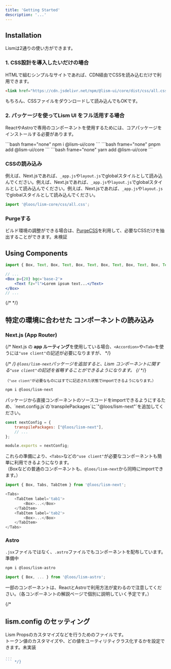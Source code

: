 ```yaml
---
title: 'Getting Started'
description: '...'
---
```




## Installation

Lismは2通りの使い方ができます。

### 1. CSS設計を導入したいだけの場合

HTMLで組むシンプルなサイトであれば、CDN経由でCSSを読み込むだけで利用できます。

```html
<link href="https://cdn.jsdelivr.net/npm/@lism-ui/core/dist/css/all.css" rel="stylesheet" />
```

もちろん、CSSファイルをダウンロードして読み込んでもOKです。

### 2. パッケージを使ってLism UI をフル活用する場合

ReactやAstroで専用のコンポーネントを使用するためには、コアパッケージをインストールする必要があります。

<Tabs>
	<TabItem label='npm'>
		```bash frame="none"
		npm i @lism-ui/core
		```
	</TabItem>
	<TabItem label='pnpm'>
		```bash frame="none"
		pnpm add @lism-ui/core
		```
	</TabItem>
		<TabItem label='yarn'>
		```bash frame="none"
		yarn add @lism-ui/core
		```
	</TabItem>
</Tabs>


### CSSの読み込み

例えば、Next.jsであれば、`_app.js`や`layout.js`でglobalスタイルとして読み込んでください。例えば、Next.jsであれば、`_app.js`や`layout.js`でglobalスタイルとして読み込んでください。例えば、Next.jsであれば、`_app.js`や`layout.js`でglobalスタイルとして読み込んでください。

```js
import '@loos/lism-core/css/all.css';
```


### Purgeする

ビルド環境の調整ができる場合は、[PurgeCSS](https://purgecss.com/)を利用して、必要なCSSだけを抽出することができます。<MemoBadge>未検証</MemoBadge>



## Using Components

```jsx
import { Box, Text, Box, Text, Box, Text, Box, Text, Box, Text, Box, Text, Box, Text, ... } from '@loos/lism-core';

// ...
<Box p={20} bgc='base-2'>
	<Text fz="l">Lorem ipsum text...</Text>
</Box>
// ...
```

{/* <Reference></Reference> */}

## 特定の環境に合わせた コンポーネントの読み込み

### Next.js (App Router)

{/* Next.js の **app ルーティング**を使用している場合、`<Accordion>`や`<Tab>`を使うには`"use client"`の記述が必要になりますが、 */}


{/* <Alert preset="info"> */}
`@loos/lism-next`パッケージを追加すると、Lism コンポーネントに関する`"use client"`の記述を省略することができるようになります。
{/* </Alert> */}

<small>（`"use client"`が必要なものにはすでに記述された状態でimportできるようになります。）</small>


```bash frame="none" filename="Add package"
npm i @loos/lism-next
```

<Alert preset="warning">
パッケージから直接コンポーネントのソースコードをimportできるようにするため、`next.config.js`の`transpilePackages`に`"@loos/lism-next"`を追加してください。
</Alert>


```js filename="next.config.js"
const nextConfig = {
	transpilePackages: ["@loos/lism-next"],
	// ...
};

module.exports = nextConfig;
```


これらの準備により、`<Tabs>`などの`"use client"`が必要なコンポーネントも簡単に利用できるようになります。  
（Boxなどの普通のコンポーネントも、`@loos/lism-next`から同時にimportできます。）

```js
import { Box, Tabs, TabItem } from '@loos/lism-next';

<Tabs>
	<TabItem label='tab1'>
		<Box>...</Box>
	</TabItem>
	<TabItem label='tab2'>
		<Box>...</Box>
	</TabItem>
</Tabs>
```



### Astro

`.jsx`ファイルではなく、`.astro`ファイルでもコンポーネントを配布しています。<MemoBadge>準備中</MemoBadge>

```bash frame="none"
npm i @loos/lism-astro
```

```js
import { Box, ... } from '@loos/lism-astro';
```

一部のコンポーネントは、ReactとAstroで利用方法が変わるので注意してください。（各コンポーネントの解説ページで個別に説明していく予定です。）

{/* 
## lism.config のセッティング

Lism Propsのカスタマイズなどを行うためのファイルです。  
トークン値のカスタマイズや、どの値をユーティリティクラス化するかを設定できます。<MemoBadge>未実装</MemoBadge>

```js filename="lism.config.js"
...
``` */}
